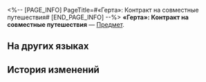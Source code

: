 <%-- [PAGE_INFO]
PageTitle=#«Герта»: Контракт на совместные путешествия#
[END_PAGE_INFO] --%>
{{Предмет Инфобокс
|id          = 310004
|Изображение = Предмет «Герта»- Контракт на совместные путешествия.png
|Тип         = 
|Инвентарь   = Ценные предметы
|Редкость    = 4
|Эффект      = 
|Описание    = Договор о взаимопомощи между Гертой и экспрессом. Она поможет экспрессу, когда сможет, в обмен на сокровища, найденные на Пути Освоения.
}}
'''«Герта»: Контракт на совместные путешествия''' — [[Предмет]].

==На других языках==
{{На других языках
|en   = Herta Contract: Roaming Share
|zhs  = 黑塔&nbsp;•&nbsp;漫游共享协议
|zht  = 黑塔•漫遊共用協議
|ja   = ヘルタ・漫遊共有協定
|ko   = 헤르타 • 로밍 공유 협의
|es   = Herta - Contrato de colaboración de viaje
|fr   = Contrat de partage de voyage de Herta
|ru   = «Герта»: Контракт на совместные путешествия
|th   = Herta - แบ่งปันการเดินทาง
|vi   = Herta - Thoả Thuận Chia Sẻ Du Ngoạn
|de   = Hertas Vertrag – Roaminganteil
|id   = Herta Contract: Roaming Share
|pt   = Contrato de Herta: Parcela Móvel
}}

==История изменений==
{{История изменений|3.5}}
